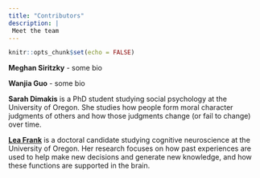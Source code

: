 ```yaml
---
title: "Contributors"
description: |
 Meet the team
---
```


```r
knitr::opts_chunk$set(echo = FALSE)
```

**Meghan Siritzky** - some bio

**Wanjia Guo** - some bio

**Sarah Dimakis** is a PhD student studying social psychology at the University of Oregon. She studies how people form moral character judgments of others and how those judgments change (or fail to change) over time.

[**Lea Frank**](https://github.com/lfrank14) is a doctoral candidate studying cognitive neuroscience at the University of Oregon. Her research focuses on how past experiences are used to help make new decisions and generate new knowledge, and how these functions are supported in the brain. 

